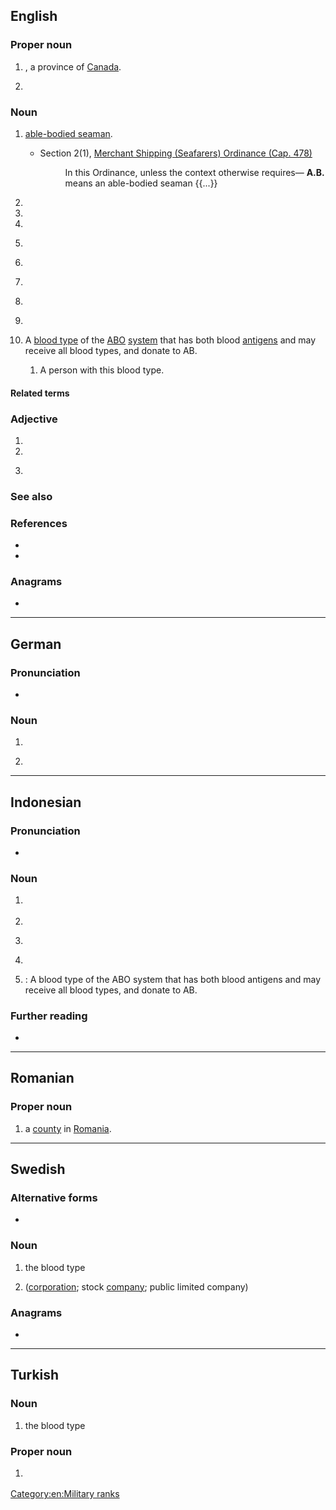 {{also/ab}}
==English==
{{wikipedia}}

===Proper noun===
{{en-proper noun}}

# {{abbreviation of|en|Alberta|nodot=1}}, a province of [[Canada]].
#: {{coordinate terms|en|BC|MB|NB|NL|NS|NT|NU|ON|PE|QC|SK|YT}}
# {{initialism of|en|{{w|lang=en|Artium baccalaureus|'''Artium baccalaureus'''}}}}

===Noun===
{{en-noun|~}}

# {{initialism of|en|able seaman||dot=;}} [[able-bodied seaman]].
#* Section 2(1), [https://www.elegislation.gov.hk/hk/cap478 Merchant Shipping (Seafarers) Ordinance (Cap. 478)]
#*: In this Ordinance, unless the context otherwise requires— '''A.B.''' means an able-bodied seaman {{...}}
# {{initialism of|en|adult baby}}
# {{initialism of|en|afterburner}}
# {{initialism of|en|[[aid]] to the [[blind]]}}
# {{lb|en|military|aviation}} {{initialism of|en|airbase}}
# {{lb|en|organic chemistry}} {{abbreviation of|en|alkylbenzene}}
#: {{hypo|en|LAB}}
# {{lb|en|medical}} {{initialism of|en|antibody}}
# {{initialism of|en|[[artificial]] [[breeding]]}}
# {{lb|en|law|politics}} {{initialism of|en|[[assembly]] [[bill]]}}
# A [[blood type]] of the [[ABO]] [[system]] that has both blood [[antigen]]s and may receive all blood types, and donate to AB.
#: {{cot|en|A|B|O|A+|B+|AB+|O+|A-|B-|AB-|O-}}
## {{lb|en|countable}} A person with this blood type.

====Related terms====
{{rel3|en|title=assembly bill|
|SB
|HB
|SR
|AR
|HR
}}

===Adjective===
{{en-adj|-}}

# {{initialism of|en|airborne}}
# {{initialism of|en|antiballistic}}
# {{lb|en|baseball}} {{initialism of|en|at bat}}

===See also===
{{col3|en|
|AB language
|fast yellow AB
}}

===References===
* {{R:American Heritage 2000|AB}}
* {{R:Dictionary.com|AB}}

===Anagrams===
* {{anagrams|en|a=ab|-ba-|B. A.|B.A.|BA|Ba|ba|ba'}}

[[Category:en:Military ranks]]

{{c|en|Paraphilias}}

----

==German==

===Pronunciation===
* {{audio|de|De-AB.ogg|Audio}}

===Noun===
{{head|de|noun|g=m}}

# {{abbreviation of|de|Anrufbeantworter}}
# {{lb|de|apartment listing}} {{abbreviation of|de|Altbau}}

----

==Indonesian==

===Pronunciation===
* {{IPA|id|/ˈabe/|qual1=}}

===Noun===
{{id-noun|head=|pl=-}}

# {{lb|id|finance|government|management}} {{initialism of|id|anggaran belanja}}
# {{initialism of|id|arah benar}}
# {{lb|id|military}} {{initialism of|id|angkatan bersenjata}}
# {{lb|id|business|management}} {{initialism of|id|administrasi bisnis}}
# {{lb|id|hematology}} {{l|en|AB}}: A blood type of the ABO system that has both blood antigens and may receive all blood types, and donate to AB.

===Further reading===
* {{R:KBBI Daring}}

----
==Romanian==

===Proper noun===
{{head|ro|proper noun}}

# {{abbreviation of|ro|Alba|dot=,}} a [[county]] in [[Romania]].

----

==Swedish==

===Alternative forms===
* {{l|sv|Ab}} {{qualifier|Finland Swedish, only in the sense "aktiebolag" below}}

===Noun===
{{head|sv|noun}}

# the blood type {{m|en|AB}}
# {{abbreviation of|sv|aktiebolag}} ([[corporation]]; stock [[company]]; public limited company)

===Anagrams===
* {{anagrams|sv|a=ab|ba}}

----

==Turkish==

===Noun===
{{head|tr|noun}}

# the blood type {{m|en|AB}}

===Proper noun===
{{head|tr|proper noun}}

# {{lb|tr|politics}} {{initialism of|tr|Avrupa Birliği|nodot=1}} {{gloss|European Union}}